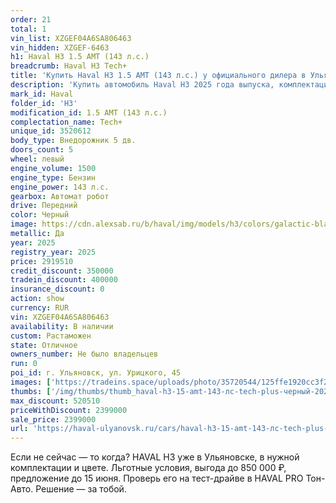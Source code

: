 ```yaml
---
order: 21
total: 1
vin_list: XZGEF04A6SA806463
vin_hidden: XZGEF-6463
h1: Haval H3 1.5 AMT (143 л.с.)
breadcrumb: Haval H3 Tech+
title: 'Купить Haval H3 1.5 AMT (143 л.с.) у официального дилера в Ульяновске'
description: 'Купить автомобиль Haval H3 2025 года выпуска, комплектация Tech+, цвет - Черный, двигатель - 1.5 AMT (143 л.с.) у официального дилера в г. Ульяновск. Стоимость данного автомобиля Haval H3 – 2399000'
mark_id: Haval
folder_id: 'H3'
modification_id: 1.5 AMT (143 л.с.)
complectation_name: Tech+
unique_id: 3520612
body_type: Внедорожник 5 дв.
doors_count: 5
wheel: левый
engine_volume: 1500
engine_type: Бензин
engine_power: 143 л.с.
gearbox: Автомат робот
drive: Передний
color: Черный
image: https://cdn.alexsab.ru/b/haval/img/models/h3/colors/galactic-black.webp
metallic: Да
year: 2025
registry_year: 2025
price: 2919510
credit_discount: 350000
tradein_discount: 400000
insurance_discount: 0
action: show
currency: RUR
vin: XZGEF04A6SA806463
availability: В наличии
custom: Растаможен
state: Отличное
owners_number: Не было владельцев
run: 0
poi_id: г. Ульяновск, ул. Урицкого, 45
images: ['https://tradeins.space/uploads/photo/35720544/125ffe1920cc3f2fbd3d3ca69255e066.JPG', 'https://tradeins.space/uploads/photo/35720545/a35f60774ab9004d3626f6cde29e79ed.JPG', 'https://tradeins.space/uploads/photo/35720546/f770cb5e411afb79794d892051a58cae.JPG', 'https://tradeins.space/uploads/photo/35720547/c767aa51f8b37c3aeba086983e3df35a.JPG', 'https://tradeins.space/uploads/photo/35720548/40cfa61bd535cfa820ede1a9df3a4c3e.JPG', 'https://tradeins.space/uploads/photo/35720549/cdbb54e4981ff6de4c864e057f1f0282.jpg', 'https://tradeins.space/uploads/photo/35720550/a443dc5b9b438c12347bc6f7d841e084.jpg', 'https://tradeins.space/uploads/photo/35720551/815703cb84cb9a5f6a4c44e0028aa18d.jpg', 'https://tradeins.space/uploads/photo/35720552/98ae51a4099203267eecc49909fb162e.jpg', 'https://tradeins.space/uploads/photo/35720553/ebf1e873c5f100d16405958d2422d870.jpg', 'https://tradeins.space/uploads/photo/35720554/4fa4b52ab6eb7cef4e060c9ce5b11d71.JPG', 'https://tradeins.space/uploads/photo/35720555/b630a73d61ed0debac56f897fc45b334.JPG', 'https://tradeins.space/uploads/photo/35720556/8a648dd42d7428294064d84842b7766c.JPG', 'https://tradeins.space/uploads/photo/35720557/6e9cba74f505d681328df649a46b7bd4.JPG']
thumbs: ['/img/thumbs/thumb_haval-h3-15-amt-143-лс-tech-plus-черный-2025_5e066_0.webp', '/img/thumbs/thumb_haval-h3-15-amt-143-лс-tech-plus-черный-2025_e79ed_1.webp', '/img/thumbs/thumb_haval-h3-15-amt-143-лс-tech-plus-черный-2025_58cae_2.webp', '/img/thumbs/thumb_haval-h3-15-amt-143-лс-tech-plus-черный-2025_df35a_3.webp', '/img/thumbs/thumb_haval-h3-15-amt-143-лс-tech-plus-черный-2025_a4c3e_4.webp']
max_discount: 520510
priceWithDiscount: 2399000
sale_price: 2399000
url: 'https://haval-ulyanovsk.ru/cars/haval-h3-15-amt-143-лс-tech-plus-черный-2025/'
---
```

Если не сейчас — то когда? HAVAL H3 уже в Ульяновске, в нужной комплектации и цвете. Льготные условия, выгода до 850 000 ₽, предложение до 15 июня. Проверь его на тест-драйве в HAVAL PRO Тон-Авто. Решение — за тобой.
